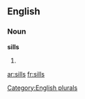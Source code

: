 ==English==

===Noun===
'''sills'''

# {{plural of|[[sill]]}}

[[Category:English plurals]]

[[ar:sills]]
[[fr:sills]]